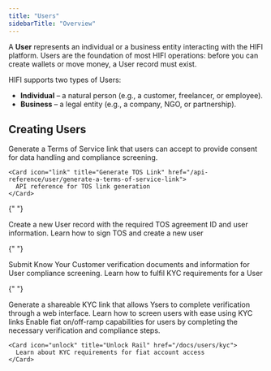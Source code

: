 ```yaml
---
title: "Users"
sidebarTitle: "Overview"
---
```


A **User** represents an individual or a business entity interacting with the HIFI platform.
Users are the foundation of most HIFI operations: before you can create wallets or move money, a User record must exist.

HIFI supports two types of Users:

- **Individual** – a natural person (e.g., a customer, freelancer, or employee).
- **Business** – a legal entity (e.g., a company, NGO, or partnership).

## Creating Users

<AccordionGroup>
  <Accordion title="1. Sign TOS">
    Generate a Terms of Service link that users can accept to provide consent for data handling and compliance screening.
    
    <Card icon="link" title="Generate TOS Link" href="/api-reference/user/generate-a-terms-of-service-link">
      API reference for TOS link generation
    </Card>
  </Accordion>

{" "}

<Accordion title="2. Create User">
  Create a new User record with the required TOS agreement ID and user
  information.
  <Card icon="code" title="Create a user" href="/guides/screen/create-a-user">
    Learn how to sign TOS and create a new user
  </Card>
</Accordion>

{" "}

<Accordion title="3a. Submit KYC">
  Submit Know Your Customer verification documents and information for User
  compliance screening.
  <Card icon="code" title="Submit KYC" href="/guides/screen/submit-kyc">
    Learn how to fulfil KYC requirements for a User
  </Card>
</Accordion>

{" "}

<Accordion title="3b. Share KYC Link">
  Generate a shareable KYC link that allows Ysers to complete verification
  through a web interface.
  <Card icon="link" title="Use KYC Link" href="/guides/screen/use-kyc-link">
    Learn how to screen users with ease using KYC links
  </Card>
</Accordion>

  <Accordion title="4. Unlock Rail">
    Enable fiat on/off-ramp capabilities for users by completing the necessary verification and compliance steps.
    
    <Card icon="unlock" title="Unlock Rail" href="/docs/users/kyc">
      Learn about KYC requirements for fiat account access
    </Card>
  </Accordion>
</AccordionGroup>
